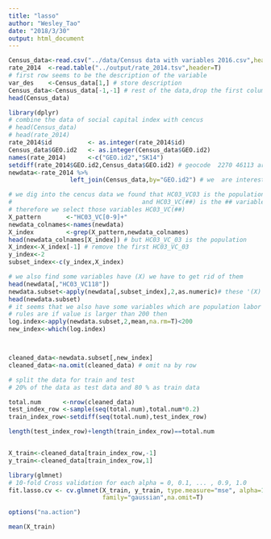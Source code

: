 ```yaml
---
title: "lasso"
author: "Wesley_Tao"
date: "2018/3/30"
output: html_document
---
```



```r
Census_data<-read.csv("../data/Census data with variables 2016.csv",header = T,sep=",",as.is = T)
rate_2014  <-read.table("../output/rate_2014.tsv",header=T)
# first row seems to be the description of the variable
var_des    <-Census_data[1,] # store description
Census_data<-Census_data[-1,-1] # rest of the data,drop the first column
head(Census_data)
```


```r
library(dplyr)
# combine the data of social capital index with cencus 
# head(Census_data)
# head(rate_2014)
rate_2014$id          <- as.integer(rate_2014$id)
Census_data$GEO.id2   <- as.integer(Census_data$GEO.id2)
names(rate_2014)      <-c("GEO.id2","SK14")
setdiff(rate_2014$GEO.id2,Census_data$GEO.id2) # geocode  2270 46113 are mismatched 
newdata<-rate_2014 %>%
                 left_join(Census_data,by="GEO.id2") # we  are interested in sk2014

```

```r
# we dig into the cencus data we found that HC03_VC03 is the population 
#                                    and HC03_VC(##) is the ## variable divided by population
# therefore we select those variables HC03_VC(##)
X_pattern       <-"HC03_VC[0-9]+"
newdata_colnames<-names(newdata)
X_index         <-grep(X_pattern,newdata_colnames)
head(newdata_colnames[X_index]) # but HC03_VC_03 is the population 
X_index<-X_index[-1] # remove the first HC03_VC_03
y_index<-2
subset_index<-c(y_index,X_index) 

```



```r
# we also find some variables have (X) we have to get rid of them 
head(newdata[,"HC03_VC118"]) 
newdata.subset<-apply(newdata[,subset_index],2,as.numeric)# these '(X)' will be automatically handled by as.integer and replaced by NA
head(newdata.subset)
# it seems that we also have some variables which are population labor force, we have to get rid of them too
# rules are if value is larger than 200 then 
log.index<-apply(newdata.subset,2,mean,na.rm=T)<200
new_index<-which(log.index)



cleaned_data<-newdata.subset[,new_index]
cleaned_data<-na.omit(cleaned_data) # omit na by row
```


```r
# split the data for train and test 
# 20% of the data as test data and 80 % as train data 

total.num      <-nrow(cleaned_data)
test_index_row <-sample(seq(total.num),total.num*0.2)
train_index_row<-setdiff(seq(total.num),test_index_row)

length(test_index_row)+length(train_index_row)==total.num


X_train<-cleaned_data[train_index_row,-1]
y_train<-cleaned_data[train_index_row,1]


```

```r
library(glmnet)
# 10-fold Cross validation for each alpha = 0, 0.1, ... , 0.9, 1.0
fit.lasso.cv <- cv.glmnet(X_train, y_train, type.measure="mse", alpha=1, 
                          family="gaussian",na.omit=T)

options("na.action")
```



```r
mean(X_train)
```







